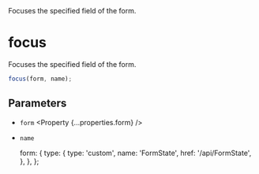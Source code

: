 
<Title>focus</Title>
<Description>Focuses the specified field of the form.</Description>

# focus

Focuses the specified field of the form.

```ts
focus(form, name);
```

## Parameters

- `form` <Property {...properties.form} />
- `name` <Property type="string" />

  form: {
    type: {
      type: 'custom',
      name: 'FormState',
      href: '/api/FormState',
    },
  },
};
